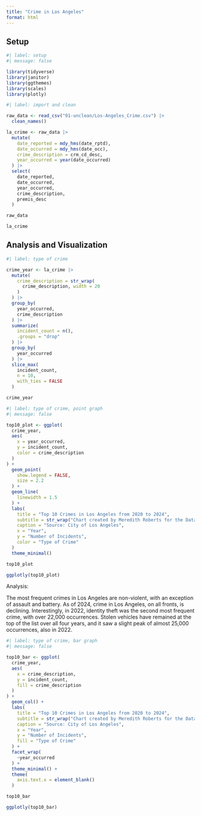 ```yaml
---
title: "Crime in Los Angeles"
format: html
---
```


## Setup

```r
#| label: setup
#| message: false

library(tidyverse)
library(janitor)
library(ggthemes)
library(scales)
library(plotly)
```


```r
#| label: import and clean

raw_data <- read_csv("01-unclean/Los-Angeles_Crime.csv") |>
  clean_names()

la_crime <- raw_data |>
  mutate(
    date_reported = mdy_hms(date_rptd), 
    date_occurred = mdy_hms(date_occ),
    crime_description = crm_cd_desc,
    year_occurred = year(date_occurred)
  ) |>
  select(
    date_reported,
    date_occurred,
    year_occurred,
    crime_description,
    premis_desc
  )

raw_data

la_crime
```

## Analysis and Visualization

```r
#| label: type of crime

crime_year <- la_crime |>
  mutate(
    crime_description = str_wrap(
      crime_description, width = 20
    )
  ) |>
  group_by(
    year_occurred,
    crime_description
  ) |>
  summarize(
    incident_count = n(),
    .groups = "drop"
  ) |>
  group_by(
    year_occurred
  ) |>
  slice_max(
    incident_count,
    n = 10,
    with_ties = FALSE
  )

crime_year
```

```r
#| label: type of crime, point graph
#| message: false

top10_plot <- ggplot(
  crime_year,
  aes(
    x = year_occurred,
    y = incident_count,
    color = crime_description
  )
) +
  geom_point(
    show.legend = FALSE,
    size = 2.2
  ) +
  geom_line(
    linewidth = 1.5
  ) +
  labs(
    title = "Top 10 Crimes in Los Angeles from 2020 to 2024",
    subtitle = str_wrap("Chart created by Meredith Roberts for the Data Visualization Independent Study."),
    caption = "Source: City of Los Angeles",
    x = "Year",
    y = "Number of Incidents",
    color = "Type of Crime"
  )
  theme_minimal()

top10_plot

ggplotly(top10_plot)
```

Analysis:

The most frequent crimes in Los Angeles are non-violent, with an exception of assault and battery. As of 2024, crime in Los Angeles, on all fronts, is declining. Interestingly, in 2022, identity theft was the second most frequent crime, with over 22,000 occurrences. Stolen vehicles have remained at the top of the list over all four years, and it saw a slight peak of almost 25,000 occurrences, also in 2022.

```r
#| label: type of crime, bar graph
#| message: false

top10_bar <- ggplot(
  crime_year,
  aes(
    x = crime_description,
    y = incident_count,
    fill = crime_description
  )
) +
  geom_col() +
  labs(
    title = "Top 10 Crimes in Los Angeles from 2020 to 2024",
    subtitle = str_wrap("Chart created by Meredith Roberts for the Data Visualization Independent Study."),
    caption = "Source: City of Los Angeles",
    x = "Year",
    y = "Number of Incidents",
    fill = "Type of Crime"
  ) +
  facet_wrap(
    ~year_occurred
  ) +
  theme_minimal() +
  theme(
    axis.text.x = element_blank()
  )

top10_bar

ggplotly(top10_bar)
```

